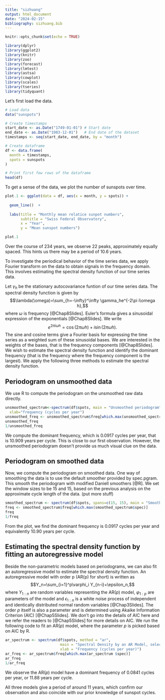 ```yaml
---
title: "sizhuang"
output: html_document
date: "2024-02-15"
bibliography: sizhuang.bib
---
```


```r
knitr::opts_chunk$set(echo = TRUE)
```


```r
library(dplyr)
library(ggplot2)
library(knitr)
library(zoo)
library(forecast)
library(lmtest)
library(astsa)
library(cowplot)
library(scales)
library(tseries)
library(tidyquant)
```

Let's first load the data.

```r
# Load data
data("sunspots")

# Create timestamps
start_date <- as.Date("1749-01-01") # Start date 
end_date <- as.Date("1983-12-01")   # End date of the dataset
timestamps <- seq(start_date, end_date, by = "month")

# Create dataframe
df <- data.frame(
  month = timestamps,
  spots = sunspots
)

# Print first few rows of the dataframe
head(df)
```
To get a sense of the data, we plot the number of sunspots over time.
```r
plot.1 <- ggplot(data = df, aes(x = month, y = spots)) + 
  
  geom_line()  +
  
  labs(title = "Monthly mean relatice sunpot numbers", 
       subtitle = "Swiss Federal Observatory",
       x = "Year",
       y = "Mean sunspot numbers")  

plot.1
```

Over the course of 234 years, we observe 22 peaks, approximately equally spaced. This hints us there may be a period of 10.6 years.

To investigate the periodical behavior of the time series data, we apply Fourier transform on the data to obtain signals in the frequency domain. This involves estimating the spectral density function of our time series data.

Let $\gamma_h$ be the stationary autocovariance funtion of our time series data. The spectral density function is given by 
$$\lambda(\omega)=\sum_{h=-\infty}^\infty \gamma_he^{-2\pi i\omega h},$$
where $\omega$ is frequency [@Chap8Slides].
Euler's formula gives a sinusoidal expression of the exponentials  [@Chap8Slides]. We write
$$e^{2\pi i\omega h}=\cos(2\pi\omega h)+i\sin(2\pi\omega h).$$
The sine and cosine terms give a Fourier basis for expressing the time series as a weighted sum of these sinusoidal bases. We are interested in the weights of the bases, that is the frequency components  [@Chap8Slides]. We wish to estimate the spectral density function and identify the dominant frequency (that is the frequency where the frequency component is the largest). We apply the following three methods to estimate the spectral density function.

## Periodogram on unsmoothed data
We use R to compute the periodogram on the unsmoothed raw data directly. 
```r
unsmoothed_spectrum<-spectrum(df$spots, main = "Unsmoothed periodogram",
  xlab="frequency (cycles per year")
unsmoothed_freq <- unsmoothed_spectrum$freq[which.max(unsmoothed_spectrum$spec)]
unsmoothed_freq
1/unsmoothed_freq
```
We compute the dominant frequency, which is 0.0917 cycles per year, that is 10.909 years per cycle. This is close to our first observation. However, the unsmoothed periodogram doesn't provide us much visual clue on the data.

## Periodogram on smoothed data
Now, we compute the periodogram on smoothed data. One way of smoothing the data is to use the default smoother provided by spec.pgram. This smooth the periodogram with modified Daniell smoothers [@R]. We set the window sizes to be 15 and 15, based on the previous analysis on the approximate cycle length of the data. (put more stuff)


```r
smoothed_spectrum <- spectrum(df$spots, spans=c(15, 15), main = "Smoothed periodogram", xlab="Frequency (per month)")
freq <- smoothed_spectrum$freq[which.max(smoothed_spectrum$spec)]
freq
1/freq
```
From the plot, we find the dominant frequency is 0.0917 cycles per year and equivalently 10.90 years per cycle.

## Estimating the spectral density function by fitting an autoregressive model

Beside the non-parametric models based on periodograms, we can also fit an autoregressive model to estimate the spectral density function. An autoregressive model with order p (AR(p) for short) is written as
$$Y_n=\sum_{i=1}^p\varphi_i Y_{n-i}+\epsilon_n,$$
where $Y_{1:n}$ are random variables representing the AR($p$) model, $\varphi_{1:p}$ are parameters of the model and $\epsilon_{1:n}$ is a white noise process of independent and identically distributed normal random variables [@Chap3Slides]. The order $p$ itself is also a parameter and is determined using Akaike Information Criterion (AIC) [@Chap5Slides]. We don't go into the details of AIC here and we refer the readers to [@Chap5Slides] for more details on AIC. We run the following code to fit an AR($p$) model, where the parameter $p$ is picked based on AIC by R.

```r
ar_spectrum <- spectrum(df$spots, method = "ar",
                         main = "Spectral Density by an AR Model, selected by AIC",
                         xlab = "Frequency (cycles per year)")
ar_freq <- ar_spectrum$freq[which.max(ar_spectrum $spec)]
ar_freq
1/ar_freq
```
We observe the AR($p$) model have a dominant frequency of 0.0841 cycles per year, or 11.88 years per cycle.

All three models give a period of around 11 years, which confirm our observation and also coincide with our prior knowledge of sunspot cycles.
